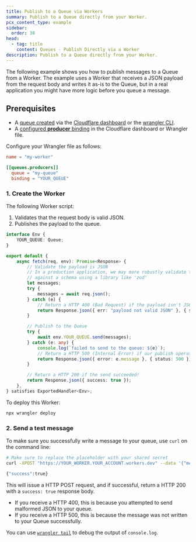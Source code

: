 ```yaml
---
title: Publish to a Queue via Workers
summary: Publish to a Queue directly from your Worker.
pcx_content_type: example
sidebar:
  order: 30
head:
  - tag: title
    content: Queues - Publish Directly via a Worker
description: Publish to a Queue directly from your Worker.
---
```



The following example shows you how to publish messages to a Queue from a Worker. The example uses a Worker that receives a JSON payload from the request body and writes it as-is to the Queue, but in a real application you might have more logic before you queue a message.

## Prerequisites

- A [queue created](/queues/get-started/#3-create-a-queue) via the [Cloudflare dashboard](https://dash.cloudflare.com) or the [wrangler CLI](/workers/wrangler/install-and-update/).
- A [configured **producer** binding](/queues/configuration/configure-queues/#producer-worker-configuration) in the Cloudflare dashboard or Wrangler file.

Configure your Wrangler file as follows:

<WranglerConfig>

```toml
name = "my-worker"

[[queues.producers]]
  queue = "my-queue"
  binding = "YOUR_QUEUE"

```

</WranglerConfig>

### 1. Create the Worker

The following Worker script:

1. Validates that the request body is valid JSON.
2. Publishes the payload to the queue.

```ts
interface Env {
	YOUR_QUEUE: Queue;
}

export default {
	async fetch(req, env): Promise<Response> {
		// Validate the payload is JSON
		// In a production application, we may more robustly validate the payload
		// against a schema using a library like 'zod'
		let messages;
		try {
			messages = await req.json();
		} catch (e) {
			// Return a HTTP 400 (Bad Request) if the payload isn't JSON
			return Response.json({ err: "payload not valid JSON" }, { status: 400 });
		}

		// Publish to the Queue
		try {
			await env.YOUR_QUEUE.send(messages);
		} catch (e: any) {
			console.log(`failed to send to the queue: ${e}`);
			// Return a HTTP 500 (Internal Error) if our publish operation fails
			return Response.json({ error: e.message }, { status: 500 });
		}

		// Return a HTTP 200 if the send succeeded!
		return Response.json({ success: true });
	},
} satisfies ExportedHandler<Env>;
```

To deploy this Worker:

```sh
npx wrangler deploy
```

### 2. Send a test message

To make sure you successfully write a message to your queue, use `curl` on the command line:

```sh
# Make sure to replace the placeholder with your shared secret
curl -XPOST "https://YOUR_WORKER.YOUR_ACCOUNT.workers.dev" --data '{"messages": [{"msg":"hello world"}]}'
```

```sh output
{"success":true}
```

This will issue a HTTP POST request, and if successful, return a HTTP 200 with a `success: true` response body.

- If you receive a HTTP 400, this is because you attempted to send malformed JSON to your queue.
- If you receive a HTTP 500, this is because the message was not written to your Queue successfully.

You can use [`wrangler tail`](/workers/observability/logs/real-time-logs/) to debug the output of `console.log`.